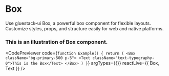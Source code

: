 
# Box
Use gluestack-ui Box, a powerful box component for flexible layouts. Customize styles, props, and structure easily for web and native platforms.
### This is an illustration of Box component.
<CodePreviewer
  code={`function Example() {
  return (
    <Box className="bg-primary-500 p-5">
      <Text className="text-typography-0">This is the Box</Text>
    </Box>
  )
}`}
  argTypes={{}}
  reactLive={{ Box, Text }}
/>